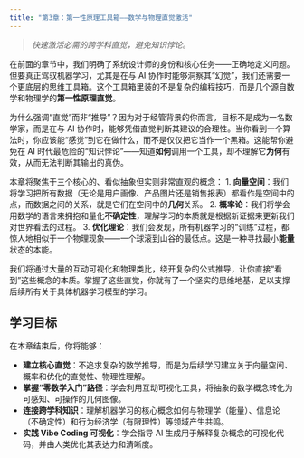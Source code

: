 ```yaml
---
title: "第3章：第一性原理工具箱——数学与物理直觉激活"
---
```


> *快速激活必需的跨学科直觉，避免知识悖论。*

在前面的章节中，我们明确了系统设计师的身份和核心任务——正确地定义问题。但要真正驾驭机器学习，尤其是在与 AI 协作时能够洞察其“幻觉”，我们还需要一个更底层的思维工具箱。这个工具箱里装的不是复杂的编程技巧，而是几个源自数学和物理学的**第一性原理直觉**。

为什么强调“直觉”而非“推导”？因为对于经管背景的你而言，目标不是成为一名数学家，而是在与 AI 协作时，能够凭借直觉判断其建议的合理性。当你看到一个算法时，你应该能“感觉”到它在做什么，而不是仅仅把它当作一个黑箱。这能帮你避免在 AI 时代最危险的“知识悖论”——知道**如何**调用一个工具，却不理解它**为何**有效，从而无法判断其输出的真伪。

本章将聚焦于三个核心的、看似抽象但实则非常直观的概念：
1.  **向量空间**：我们将学习把所有数据（无论是用户画像、产品图片还是销售报表）都看作是空间中的点，而数据之间的关系，就是它们在空间中的**几何**关系。
2.  **概率论**：我们将学会用数学的语言来拥抱和量化**不确定性**，理解学习的本质就是根据新证据来更新我们对世界看法的过程。
3.  **优化理论**：我们会发现，所有机器学习的“训练”过程，都惊人地相似于一个物理现象——一个球滚到山谷的最低点。这是一种寻找最小**能量**状态的本能。

我们将通过大量的互动可视化和物理类比，绕开复杂的公式推导，让你直接“看到”这些概念的本质。掌握了这些直觉，你就有了一个坚实的思维地基，足以支撑后续所有关于具体机器学习模型的学习。

## 学习目标

在本章结束后，你将能够：

-   **建立核心直觉**：不追求复杂的数学推导，而是为后续学习建立关于向量空间、概率和优化的直觉性、物理性理解。
-   **掌握“零数学入门”路径**：学会利用互动可视化工具，将抽象的数学概念转化为可感知、可操作的几何图像。
-   **连接跨学科知识**：理解机器学习的核心概念如何与物理学（能量）、信息论（不确定性）和行为经济学（有限理性）等领域产生共鸣。
-   **实践 Vibe Coding 可视化**：学会指导 AI 生成用于解释复杂概念的可视化代码，并由人类优化其表达力和清晰度。
